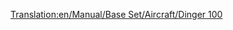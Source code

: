 [[Translation:en/Manual/Base Set/Aircraft/Dinger 100]]

{{en/Aircraft|Name=Dinger 100
|Image=[[File:en/Fokker100.png|Dinger 100]]
|Cost=34.863 (69,726)
|Speed=947 kph (592 MPH)
|Annual=4.078 (8,156)
|Designed=1986
|Lifespan=20
|Capacity=85 passengers & 10 bags of mail
|Description=Standard jet plane, this fast plane will work on small airports and the commuter airport.
|Real-lifeWikilink=Fokker F100
|Real-life=Fokker 100
}}